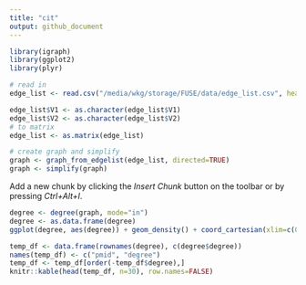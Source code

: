 ```yaml
---
title: "cit"
output: github_document
---
```



```r
library(igraph)
library(ggplot2)
library(plyr)

# read in
edge_list <- read.csv("/media/wkg/storage/FUSE/data/edge_list.csv", header=FALSE)

edge_list$V1 <- as.character(edge_list$V1)
edge_list$V2 <- as.character(edge_list$V2)
# to matrix
edge_list <- as.matrix(edge_list)

# create graph and simplify
graph <- graph_from_edgelist(edge_list, directed=TRUE)
graph <- simplify(graph)
```

Add a new chunk by clicking the *Insert Chunk* button on the toolbar or by pressing *Ctrl+Alt+I*.
```r
degree <- degree(graph, mode="in")
degree <- as.data.frame(degree)
ggplot(degree, aes(degree)) + geom_density() + coord_cartesian(xlim=c(0,300))
```

```r
temp_df <- data.frame(rownames(degree), c(degree$degree))
names(temp_df) <- c("pmid", "degree")
temp_df <- temp_df[order(-temp_df$degree),]
knitr::kable(head(temp_df, n=30), row.names=FALSE)
```

